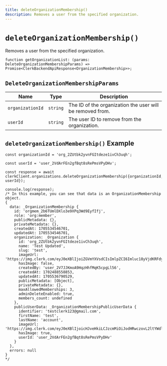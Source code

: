 ```yaml
---
title: deleteOrganizationMembership()
description: Removes a user from the specified organization.
---
```


# `deleteOrganizationMembership()`

Removes a user from the specified organization.

```tsx
function getOrganizationList: (params: DeleteOrganizationMembershipParams) => Promise<ClerkBackendApiResponse<OrganizationMembership>>;
```

## `DeleteOrganizationMembershipParams`

| Name | Type	| Description |
| --- | --- | --- |
| `organizationId` | `string` | The ID of the organization the user will be removed from. |
| `userId` | `string` | The user ID to remove from the organization. |

## `deleteOrganizationMembership()` Example

```tsx
const organizationId = 'org_2ZUtbk2yvnFGItdeze1ivCh3uqh';

const userId = 'user_2VdArFEn2gfBqt8sRePmsVPyDHv';

const response = await clerkClient.organizations.deleteOrganizationMembership({organizationId, userId});

console.log(response);
/* In this example, you can see that data is an OrganizationMembership object.
{
  data: _OrganizationMembership {
    id: 'orgmem_2b6TUmlDXlo3e9XPq3Wd9EyfIfj',
    role: 'org:member',
    publicMetadata: {},
    privateMetadata: {},
    createdAt: 1705534546701,
    updatedAt: 1705534546701,
    organization: _Organization {
      id: 'org_2ZUtbk2yvnFGItdeze1ivCh3uqh',
      name: 'Test Updated',
      slug: 'test',
      imageUrl: 'https://img.clerk.com/eyJ0eXBlIjoiZGVmYXVsdCIsImlpZCI6Imluc18yVjdKRFdyclJwRmZFZTlqQUM2dWpSMG8xSlQiLCJyaWQiOiJvcmdfMlpVdGJrMnl2bkZHSXRkZXplMWl2Q2gzdXFoIiwiaW5pdGlhbHMiOiJUIn0',
      hasImage: false,
      createdBy: 'user_2V7JJKmoA9HqzHhfMqK5cpgLl56',
      createdAt: 1702488558853,
      updatedAt: 1705536790529,
      publicMetadata: [Object],
      privateMetadata: {},
      maxAllowedMemberships: 3,
      adminDeleteEnabled: true,
      members_count: undefined
    },
    publicUserData: _OrganizationMembershipPublicUserData {
      identifier: 'testclerk123@gmail.com',
      firstName: 'test',
      lastName: 'account',
      imageUrl: 'https://img.clerk.com/eyJ0eXBlIjoicHJveHkiLCJzcmMiOiJodHRwczovL2ltYWdlcy5jbGVyay5kZXYvb2F1dGhfZ29vZ2xlL2ltZ18yVmRBckFNNWNyRUpxaGdmb3cydVBHZ29US2QifQ',
      hasImage: true,
      userId: 'user_2VdArFEn2gfBqt8sRePmsVPyDHv'
    }
  },
  errors: null
}
*/
```
